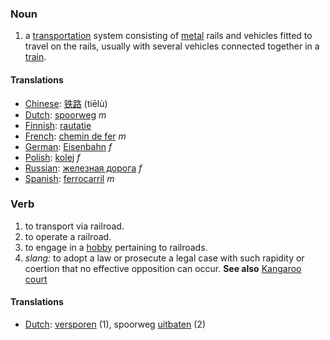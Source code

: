 ===Noun===
# a [[transportation]] system consisting of [[metal]] rails and vehicles fitted to travel on the rails, usually with several vehicles connected together in a [[train]].

====Translations====
*[[Chinese]]: [[铁路]] (tiēlù)
*[[Dutch]]: [[spoorweg]] ''m''
*[[Finnish]]: [[rautatie]]
*[[French]]: [[chemin de fer]] ''m''
*[[German]]: [[Eisenbahn]] ''f''
*[[Polish]]: [[kolej]] ''f''
*[[Russian]]: [[железная дорога]] ''f''
*[[Spanish]]: [[ferrocarril]] ''m''

===Verb===
# to transport via railroad.
# to operate a railroad.
# to engage in a [[hobby]] pertaining to railroads.
# ''slang:'' to adopt a law or prosecute a legal case with such rapidity or coertion that no effective opposition can occur.  '''See also''' [[Kangaroo court]]

====Translations====
*[[Dutch]]: [[versporen]] (1), spoorweg [[uitbaten]] (2)